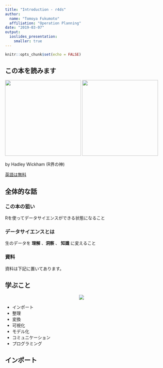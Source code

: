 ```yaml
---
title: "Introduction - r4ds"
author: 
  name: "Tomoya Fukumoto"
  affiliation: "Operation Planning"
date: "2019-03-07"
output: 
  ioslides_presentation:
    smaller: true
---
```


```r
knitr::opts_chunk$set(echo = FALSE)
```

## この本を読みます
<img src="../img/cover.png" width=250>
<img src="../img/cover_ja.jpg" width=250> 

by Hadley Wickham (R界の神)

[英語は無料](https://r4ds.had.co.nz/)

## 全体的な話
### この本の狙い
Rを使ってデータサイエンスができる状態になること

### データサイエンスとは
生のデータを **理解** 、**洞察** 、 **知識** に変えること 

### 資料
資料は下記に置いてあります。


## 学ぶこと
<div style="text-align: center"><img src="../img/01-data-science.png"></div>

- インポート
- 整理
- 変換
- 可視化
- モデル化
- コミュニケーション
- プログラミング

## インポート


<!--
```r
summary(cars)
```
-->

